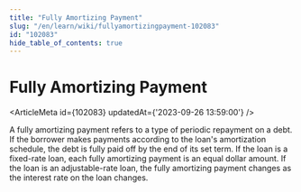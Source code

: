 ```yaml
---
title: "Fully Amortizing Payment"
slug: "/en/learn/wiki/fullyamortizingpayment-102083"
id: "102083"
hide_table_of_contents: true
---
```



# Fully Amortizing Payment

<ArticleMeta id={102083} updatedAt={'2023-09-26 13:59:00'} />
<div className='border-solid border-b border-t-0 my-4 border-[var(--ifm-color-gray-300)]' />

A fully amortizing payment refers to a type of periodic repayment on a debt. If the borrower makes payments according to the loan's amortization schedule, the debt is fully paid off by the end of its set term. If the loan is a fixed-rate loan, each fully amortizing payment is an equal dollar amount. If the loan is an adjustable-rate loan, the fully amortizing payment changes as the interest rate on the loan changes.
